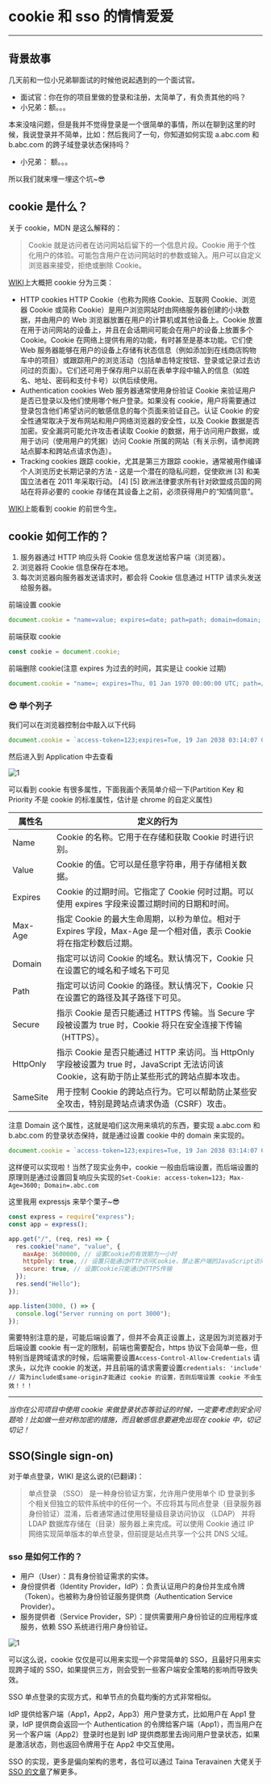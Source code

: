 # **cookie 和 sso 的情情爱爱**

---

## 背景故事

几天前和一位小兄弟聊面试的时候他说起遇到的一个面试官。

- 面试官：你在你的项目里做的登录和注册，太简单了，有负责其他的吗？
- 小兄弟：额。。。

本来没啥问题，但是我并不觉得登录是一个很简单的事情，所以在聊到这里的时候，我说登录并不简单，比如：然后我问了一句，你知道如何实现 a.abc.com 和 b.abc.com 的跨子域登录状态保持吗？

- 小兄弟： 额。。。

所以我们就来埋一埋这个坑~😎

## cookie 是什么？

关于 cookie，MDN 是这么解释的：

> Cookie 就是访问者在访问网站后留下的一个信息片段。Cookie 用于个性化用户的体验。可能包含用户在访问网站时的参数或输入。用户可以自定义浏览器来接受，拒绝或删除 Cookie。

[WIKI](https://en.wikipedia.org/wiki/HTTP_cookie)上大概把 cookie 分为三类：

- HTTP cookies
  HTTP Cookie（也称为网络 Cookie、互联网 Cookie、浏览器 Cookie 或简称 Cookie）是用户浏览网站时由网络服务器创建的小块数据，并由用户的 Web 浏览器放置在用户的计算机或其他设备上。Cookie 放置在用于访问网站的设备上，并且在会话期间可能会在用户的设备上放置多个 Cookie。Cookie 在网络上提供有用的功能，有时甚至是基本功能。它们使 Web 服务器能够在用户的设备上存储有状态信息（例如添加到在线商店购物车中的项目）或跟踪用户的浏览活动（包括单击特定按钮、登录或记录过去访问过的页面）。它们还可用于保存用户以前在表单字段中输入的信息（如姓名、地址、密码和支付卡号）以供后续使用。
- Authentication cookies
  Web 服务器通常使用身份验证 Cookie 来验证用户是否已登录以及他们使用哪个帐户登录。如果没有 cookie，用户将需要通过登录包含他们希望访问的敏感信息的每个页面来验证自己。认证 Cookie 的安全性通常取决于发布网站和用户网络浏览器的安全性，以及 Cookie 数据是否加密。安全漏洞可能允许攻击者读取 Cookie 的数据，用于访问用户数据，或用于访问（使用用户的凭据）访问 Cookie 所属的网站（有关示例，请参阅跨站点脚本和跨站点请求伪造）。
- Tracking cookies
  跟踪 cookie，尤其是第三方跟踪 cookie，通常被用作编译个人浏览历史长期记录的方法 - 这是一个潜在的隐私问题，促使欧洲 [3] 和美国立法者在 2011 年采取行动。 [4] [5] 欧洲法律要求所有针对欧盟成员国的网站在将非必要的 cookie 存储在其设备上之前，必须获得用户的“知情同意”。

[WIKI](https://en.wikipedia.org/wiki/HTTP_cookie)上能看到 cookie 的前世今生。

## cookie 如何工作的？

1. 服务器通过 HTTP 响应头将 Cookie 信息发送给客户端（浏览器）。
2. 浏览器将 Cookie 信息保存在本地。
3. 每次浏览器向服务器发送请求时，都会将 Cookie 信息通过 HTTP 请求头发送给服务器。

前端设置 cookie

```javascript
document.cookie = "name=value; expires=date; path=path; domain=domain; secure";
```

前端获取 cookie

```javascript
const cookie = document.cookie;
```

前端删除 cookie(注意 expires 为过去的时间，其实是让 cookie 过期)

```javascript
document.cookie = "name=; expires=Thu, 01 Jan 1970 00:00:00 UTC; path=/;";
```

### 😎 举个列子

我们可以在浏览器控制台中敲入以下代码

```javascript
document.cookie = `access-token=123;expires=Tue, 19 Jan 2038 03:14:07 GMT;path=/;`;
```

然后进入到 Application 中去查看

![1](https://github.com/newObjectccc/blog-boilerplate/assets/42132586/5fac4497-125d-424f-a6c1-dcfc986f5dd7)

可以看到 cookie 有很多属性，下面我画个表简单介绍一下(Partition Key 和 Priority 不是 cookie 的标准属性，估计是 chrome 的自定义属性)

| 属性名   | 定义的行为                                                                                                                                   |
| -------- | -------------------------------------------------------------------------------------------------------------------------------------------- |
| Name     | Cookie 的名称。它用于在存储和获取 Cookie 时进行识别。                                                                                        |
| Value    | Cookie 的值。它可以是任意字符串，用于存储相关数据。                                                                                          |
| Expires  | Cookie 的过期时间。它指定了 Cookie 何时过期。可以使用 expires 字段来设置过期时间的日期和时间。                                               |
| Max-Age  | 指定 Cookie 的最大生命周期，以秒为单位。相对于 Expires 字段，Max-Age 是一个相对值，表示 Cookie 将在指定秒数后过期。                          |
| Domain   | 指定可以访问 Cookie 的域名。默认情况下，Cookie 只在设置它的域名和子域名下可见                                                                |
| Path     | 指定可以访问 Cookie 的路径。默认情况下，Cookie 只在设置它的路径及其子路径下可见。                                                            |
| Secure   | 指示 Cookie 是否只能通过 HTTPS 传输。当 Secure 字段被设置为 true 时，Cookie 将只在安全连接下传输（HTTPS）。                                  |
| HttpOnly | 指示 Cookie 是否只能通过 HTTP 来访问。当 HttpOnly 字段被设置为 true 时，JavaScript 无法访问该 Cookie，这有助于防止某些形式的跨站点脚本攻击。 |
| SameSite | 用于控制 Cookie 的跨站点行为。它可以帮助防止某些安全攻击，特别是跨站点请求伪造（CSRF）攻击。                                                 |

注意 Domain 这个属性，这就是咱们这次用来填坑的东西，要实现 a.abc.com 和 b.abc.com 的登录状态保持，就是通过设置 cookie 中的 domain 来实现的。

```javascript
document.cookie = `access-token=123;expires=Tue, 19 Jan 2038 03:14:07 GMT;path=/;domain=.abc.com;`;
```

这样便可以实现啦！当然了现实业务中，cookie 一般由后端设置，而后端设置的原理则是通过设置回复响应头实现的`Set-Cookie: access-token=123; Max-Age=3600; Domain=.abc.com`

这里我用 expressjs 来举个栗子~😎

```javascript
const express = require("express");
const app = express();

app.get("/", (req, res) => {
  res.cookie("name", "value", {
    maxAge: 3600000, // 设置Cookie的有效期为一小时
    httpOnly: true, // 设置只能通过HTTP访问Cookie，禁止客户端的JavaScript访问
    secure: true, // 设置Cookie只能通过HTTPS传输
  });
  res.send("Hello");
});

app.listen(3000, () => {
  console.log("Server running on port 3000");
});
```

需要特别注意的是，可能后端设置了，但并不会真正设置上，这是因为浏览器对于后端设置 cookie 有一定的限制，前端也需要配合，https 协议下会简单一些，但特别当是跨域请求的时候，后端需要设置`Access-Control-Allow-Credentials` 请求头，以允许 cookie 的发送，并且前端的请求需要设置`credentials: 'include' // 需为include或same-origin才能通过 cookie 的设置，否则后端设置 cookie 不会生效！！！`

---

_当你在公司项目中使用 cookie 来做登录状态等验证的时候，一定要考虑到安全问题哈！比如做一些对称加密的措施，而且敏感信息要避免出现在 cookie 中，切记切记！_

## SSO(Single sign-on)

对于单点登录，WIKI 是这么说的(已翻译)：

> 单点登录 （SSO） 是一种身份验证方案，允许用户使用单个 ID 登录到多个相关但独立的软件系统中的任何一个。不应将其与同点登录（目录服务器身份验证）混淆，后者通常通过使用轻量级目录访问协议 （LDAP） 并将 LDAP 数据库存储在（目录）服务器上来完成。可以使用 Cookie 通过 IP 网络实现简单版本的单点登录，但前提是站点共享一个公共 DNS 父域。

### sso 是如何工作的？

- 用户（User）：具有身份验证需求的实体。
- 身份提供者（Identity Provider，IdP）：负责认证用户的身份并生成令牌（Token）。也被称为身份验证服务提供商（Authentication Service Provider）。
- 服务提供者（Service Provider，SP）：提供需要用户身份验证的应用程序或服务，依赖 SSO 系统进行用户身份验证。

![1](https://github.com/newObjectccc/blog-boilerplate/assets/42132586/ff369234-ddbd-4ebd-9f67-03ee32cc63f4)

可以这么说，cookie 仅仅是可以用来实现一个非常简单的 SSO，且最好只用来实现跨子域的 SSO，如果提供三方，则会受到一些客户端安全策略的影响而导致失效。

SSO 单点登录的实现方式，和单节点的负载均衡的方式非常相似。

IdP 提供给客户端（App1，App2，App3）用户登录方式，比如用户在 App1 登录，IdP 提供商会返回一个 Authentication 的令牌给客户端（App1），而当用户在另一个客户端（App2）登录时也是到 IdP 提供商那里去询问用户登录状态，如果是激活状态，则也返回令牌用于在 App2 中交互使用。

SSO 的实现，更多是偏向架构的思考，各位可以通过
Taina Teravainen 大佬关于[SSO 的文章](https://www.techtarget.com/searchsecurity/definition/single-sign-on)了解更多。
